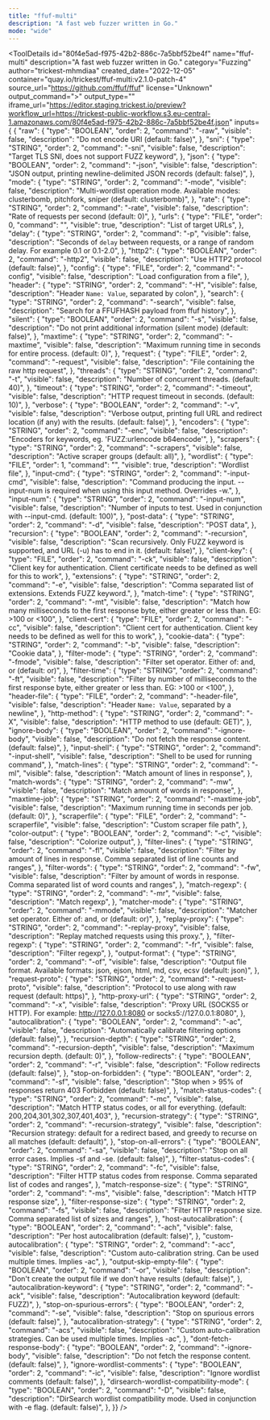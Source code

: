 ```yaml
---
title: "ffuf-multi"
description: "A fast web fuzzer written in Go."
mode: "wide"
---
```



<ToolDetails
  id="80f4e5ad-f975-42b2-886c-7a5bbf52be4f"
  name="ffuf-multi"
  description="A fast web fuzzer written in Go."
  category="Fuzzing"
  author="trickest-mhmdiaa"
  created_date="2022-12-05"
  container="quay.io/trickest/ffuf-multi:v2.1.0-patch-4"
  source_url="https://github.com/ffuf/ffuf"
  license="Unknown"
  output_command=">"
  output_type=""
  iframe_url="https://editor.staging.trickest.io/preview?workflow_url=https://trickest-public-workflow.s3.eu-central-1.amazonaws.com/80f4e5ad-f975-42b2-886c-7a5bbf52be4f.json"
  inputs={ {
  "raw": {
    "type": "BOOLEAN",
    "order": 2,
    "command": "-raw",
    "visible": false,
    "description": "Do not encode URI (default: false)",
  },
  "sni": {
    "type": "STRING",
    "order": 2,
    "command": "-sni",
    "visible": false,
    "description": "Target TLS SNI, does not support FUZZ keyword",
  },
  "json": {
    "type": "BOOLEAN",
    "order": 2,
    "command": "-json",
    "visible": false,
    "description": "JSON output, printing newline-delimited JSON records (default: false)",
  },
  "mode": {
    "type": "STRING",
    "order": 2,
    "command": "-mode",
    "visible": false,
    "description": "Multi-wordlist operation mode. Available modes: clusterbomb, pitchfork, sniper (default: clusterbomb)",
  },
  "rate": {
    "type": "STRING",
    "order": 2,
    "command": "-rate",
    "visible": false,
    "description": "Rate of requests per second (default: 0)",
  },
  "urls": {
    "type": "FILE",
    "order": 0,
    "command": "",
    "visible": true,
    "description": "List of target URLs",
  },
  "delay": {
    "type": "STRING",
    "order": 2,
    "command": "-p",
    "visible": false,
    "description": "Seconds of `delay` between requests, or a range of random delay. For example 0.1 or 0.1-2.0",
  },
  "http2": {
    "type": "BOOLEAN",
    "order": 2,
    "command": "-http2",
    "visible": false,
    "description": "Use HTTP2 protocol (default: false)",
  },
  "config": {
    "type": "FILE",
    "order": 2,
    "command": "-config",
    "visible": false,
    "description": "Load configuration from a file",
  },
  "header": {
    "type": "STRING",
    "order": 2,
    "command": "-H",
    "visible": false,
    "description": "Header `Name: Value`, separated by colon",
  },
  "search": {
    "type": "STRING",
    "order": 2,
    "command": "-search",
    "visible": false,
    "description": "Search for a FFUFHASH payload from ffuf history",
  },
  "silent": {
    "type": "BOOLEAN",
    "order": 2,
    "command": "-s",
    "visible": false,
    "description": "Do not print additional information (silent mode) (default: false)",
  },
  "maxtime": {
    "type": "STRING",
    "order": 2,
    "command": "-maxtime",
    "visible": false,
    "description": "Maximum running time in seconds for entire process. (default: 0)",
  },
  "request": {
    "type": "FILE",
    "order": 2,
    "command": "-request",
    "visible": false,
    "description": "File containing the raw http request",
  },
  "threads": {
    "type": "STRING",
    "order": 2,
    "command": "-t",
    "visible": false,
    "description": "Number of concurrent threads. (default: 40)",
  },
  "timeout": {
    "type": "STRING",
    "order": 2,
    "command": "-timeout",
    "visible": false,
    "description": "HTTP request timeout in seconds. (default: 10)",
  },
  "verbose": {
    "type": "BOOLEAN",
    "order": 2,
    "command": "-v",
    "visible": false,
    "description": "Verbose output, printing full URL and redirect location (if any) with the results. (default: false)",
  },
  "encoders": {
    "type": "STRING",
    "order": 2,
    "command": "-enc",
    "visible": false,
    "description": "Encoders for keywords, eg. 'FUZZ:urlencode b64encode'",
  },
  "scrapers": {
    "type": "STRING",
    "order": 2,
    "command": "-scrapers",
    "visible": false,
    "description": "Active scraper groups (default: all)",
  },
  "wordlist": {
    "type": "FILE",
    "order": 1,
    "command": "",
    "visible": true,
    "description": "Wordlist file",
  },
  "input-cmd": {
    "type": "STRING",
    "order": 2,
    "command": "-input-cmd",
    "visible": false,
    "description": "Command producing the input. --input-num is required when using this input method. Overrides -w.",
  },
  "input-num": {
    "type": "STRING",
    "order": 2,
    "command": "-input-num",
    "visible": false,
    "description": "Number of inputs to test. Used in conjunction with --input-cmd. (default: 100)",
  },
  "post-data": {
    "type": "STRING",
    "order": 2,
    "command": "-d",
    "visible": false,
    "description": "POST data",
  },
  "recursion": {
    "type": "BOOLEAN",
    "order": 2,
    "command": "-recursion",
    "visible": false,
    "description": "Scan recursively. Only FUZZ keyword is supported, and URL (-u) has to end in it. (default: false)",
  },
  "client-key": {
    "type": "FILE",
    "order": 2,
    "command": "-ck",
    "visible": false,
    "description": "Client key for authentication. Client certificate needs to be defined as well for this to work",
  },
  "extensions": {
    "type": "STRING",
    "order": 2,
    "command": "-e",
    "visible": false,
    "description": "Comma separated list of extensions. Extends FUZZ keyword.",
  },
  "match-time": {
    "type": "STRING",
    "order": 2,
    "command": "-mt",
    "visible": false,
    "description": "Match how many milliseconds to the first response byte, either greater or less than. EG: >100 or <100",
  },
  "client-cert": {
    "type": "FILE",
    "order": 2,
    "command": "-cc",
    "visible": false,
    "description": "Client cert for authentication. Client key needs to be defined as well for this to work",
  },
  "cookie-data": {
    "type": "STRING",
    "order": 2,
    "command": "-b",
    "visible": false,
    "description": "Cookie data",
  },
  "filter-mode": {
    "type": "STRING",
    "order": 2,
    "command": "-fmode",
    "visible": false,
    "description": "Filter set operator. Either of: and, or (default: or)",
  },
  "filter-time": {
    "type": "STRING",
    "order": 2,
    "command": "-ft",
    "visible": false,
    "description": "Filter by number of milliseconds to the first response byte, either greater or less than. EG: >100 or <100",
  },
  "header-file": {
    "type": "FILE",
    "order": 2,
    "command": "-header-file",
    "visible": false,
    "description": "Header `Name: Value`, separated by a newline",
  },
  "http-method": {
    "type": "STRING",
    "order": 2,
    "command": "-X",
    "visible": false,
    "description": "HTTP method to use (default: GET)",
  },
  "ignore-body": {
    "type": "BOOLEAN",
    "order": 2,
    "command": "-ignore-body",
    "visible": false,
    "description": "Do not fetch the response content. (default: false)",
  },
  "input-shell": {
    "type": "STRING",
    "order": 2,
    "command": "-input-shell",
    "visible": false,
    "description": "Shell to be used for running command",
  },
  "match-lines": {
    "type": "STRING",
    "order": 2,
    "command": "-ml",
    "visible": false,
    "description": "Match amount of lines in response",
  },
  "match-words": {
    "type": "STRING",
    "order": 2,
    "command": "-mw",
    "visible": false,
    "description": "Match amount of words in response",
  },
  "maxtime-job": {
    "type": "STRING",
    "order": 2,
    "command": "-maxtime-job",
    "visible": false,
    "description": "Maximum running time in seconds per job. (default: 0)",
  },
  "scraperfile": {
    "type": "FILE",
    "order": 2,
    "command": "-scraperfile",
    "visible": false,
    "description": "Custom scraper file path",
  },
  "color-output": {
    "type": "BOOLEAN",
    "order": 2,
    "command": "-c",
    "visible": false,
    "description": "Colorize output",
  },
  "filter-lines": {
    "type": "STRING",
    "order": 2,
    "command": "-fl",
    "visible": false,
    "description": "Filter by amount of lines in response. Comma separated list of line counts and ranges",
  },
  "filter-words": {
    "type": "STRING",
    "order": 2,
    "command": "-fw",
    "visible": false,
    "description": "Filter by amount of words in response. Comma separated list of word counts and ranges",
  },
  "match-regexp": {
    "type": "STRING",
    "order": 2,
    "command": "-mr",
    "visible": false,
    "description": "Match regexp",
  },
  "matcher-mode": {
    "type": "STRING",
    "order": 2,
    "command": "-mmode",
    "visible": false,
    "description": "Matcher set operator. Either of: and, or (default: or)",
  },
  "replay-proxy": {
    "type": "STRING",
    "order": 2,
    "command": "-replay-proxy",
    "visible": false,
    "description": "Replay matched requests using this proxy.",
  },
  "filter-regexp": {
    "type": "STRING",
    "order": 2,
    "command": "-fr",
    "visible": false,
    "description": "Filter regexp",
  },
  "output-format": {
    "type": "STRING",
    "order": 2,
    "command": "-of",
    "visible": false,
    "description": "Output file format. Available formats: json, ejson, html, md, csv, ecsv (default: json)",
  },
  "request-proto": {
    "type": "STRING",
    "order": 2,
    "command": "-request-proto",
    "visible": false,
    "description": "Protocol to use along with raw request (default: https)",
  },
  "http-proxy-url": {
    "type": "STRING",
    "order": 2,
    "command": "-x",
    "visible": false,
    "description": "Proxy URL (SOCKS5 or HTTP). For example: http://127.0.0.1:8080 or socks5://127.0.0.1:8080",
  },
  "autocalibration": {
    "type": "BOOLEAN",
    "order": 2,
    "command": "-ac",
    "visible": false,
    "description": "Automatically calibrate filtering options (default: false)",
  },
  "recursion-depth": {
    "type": "STRING",
    "order": 2,
    "command": "-recursion-depth",
    "visible": false,
    "description": "Maximum recursion depth. (default: 0)",
  },
  "follow-redirects": {
    "type": "BOOLEAN",
    "order": 2,
    "command": "-r",
    "visible": false,
    "description": "Follow redirects (default: false)",
  },
  "stop-on-forbidden": {
    "type": "BOOLEAN",
    "order": 2,
    "command": "-sf",
    "visible": false,
    "description": "Stop when > 95% of responses return 403 Forbidden (default: false)",
  },
  "match-status-codes": {
    "type": "STRING",
    "order": 2,
    "command": "-mc",
    "visible": false,
    "description": "Match HTTP status codes, or all for everything. (default: 200,204,301,302,307,401,403",
  },
  "recursion-strategy": {
    "type": "STRING",
    "order": 2,
    "command": "-recursion-strategy",
    "visible": false,
    "description": "Recursion strategy: default for a redirect based, and greedy to recurse on all matches (default: default)",
  },
  "stop-on-all-errors": {
    "type": "BOOLEAN",
    "order": 2,
    "command": "-sa",
    "visible": false,
    "description": "Stop on all error cases. Implies -sf and -se. (default: false)",
  },
  "filter-status-codes": {
    "type": "STRING",
    "order": 2,
    "command": "-fc",
    "visible": false,
    "description": "Filter HTTP status codes from response. Comma separated list of codes and ranges",
  },
  "match-response-size": {
    "type": "STRING",
    "order": 2,
    "command": "-ms",
    "visible": false,
    "description": "Match HTTP response size",
  },
  "filter-response-size": {
    "type": "STRING",
    "order": 2,
    "command": "-fs",
    "visible": false,
    "description": "Filter HTTP response size. Comma separated list of sizes and ranges",
  },
  "host-autocalibration": {
    "type": "BOOLEAN",
    "order": 2,
    "command": "-ach",
    "visible": false,
    "description": "Per host autocalibration (default: false)",
  },
  "custom-autocalibration": {
    "type": "STRING",
    "order": 2,
    "command": "-acc",
    "visible": false,
    "description": "Custom auto-calibration string. Can be used multiple times. Implies -ac",
  },
  "output-skip-empty-file": {
    "type": "BOOLEAN",
    "order": 2,
    "command": "-or",
    "visible": false,
    "description": "Don't create the output file if we don't have results (default: false)",
  },
  "autocalibration-keyword": {
    "type": "STRING",
    "order": 2,
    "command": "-ack",
    "visible": false,
    "description": "Autocalibration keyword (default: FUZZ)",
  },
  "stop-on-spurious-errors": {
    "type": "BOOLEAN",
    "order": 2,
    "command": "-se",
    "visible": false,
    "description": "Stop on spurious errors (default: false)",
  },
  "autocalibration-strategy": {
    "type": "STRING",
    "order": 2,
    "command": "-acs",
    "visible": false,
    "description": "Custom auto-calibration strategies. Can be used multiple times. Implies -ac",
  },
  "dont-fetch-response-body": {
    "type": "BOOLEAN",
    "order": 2,
    "command": "-ignore-body",
    "visible": false,
    "description": "Do not fetch the response content. (default: false)",
  },
  "ignore-wordlist-comments": {
    "type": "BOOLEAN",
    "order": 2,
    "command": "-ic",
    "visible": false,
    "description": "Ignore wordlist comments (default: false)",
  },
  "dirsearch-wordlist-compatibility-mode": {
    "type": "BOOLEAN",
    "order": 2,
    "command": "-D",
    "visible": false,
    "description": "DirSearch wordlist compatibility mode. Used in conjunction with -e flag. (default: false)",
  },
}}
/>